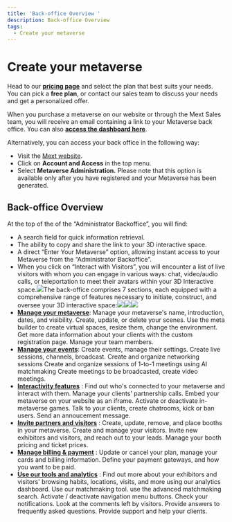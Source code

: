 ```yaml
---
title: 'Back-office Overview '
description: Back-office Overview
tags:
  - Create your metaverse
---
```


# Create your metaverse

Head to our **[pricing page](https://mext.app/pricing)** and select the plan that best suits your needs. You can pick a **free plan**, or contact our sales team to discuss your needs and get a personalized offer.

When you purchase a metaverse on our website or through the Mext Sales team, you will receive an email containing a link to your Metaverse back office. You can also **[access the dashboard here](https://dashboard.mext.app/metaverse)**.

Alternatively, you can access your back office in the following way:

* Visit the [Mext website](https://mext.app).
* Click on **Account and Access** in the top menu.
* Select **Metaverse Administration.** Please note that this option is available only after you have registered and your Metaverse has been generated.

## **Back-office Overview**

At the top of the of the “Administrator Backoffice”, you will find:

* A search field for quick information retrieval.
* The ability to copy and share the link to your 3D interactive space.
* A direct “Enter Your Metaverse” option, allowing instant access to your Metaverse from the “Administrator Backoffice”.
* When you click on “Interact with Visitors”, you will encounter a list of live visitors with whom you can engage in various ways: chat, video/audio calls, or teleportation to meet their avatars within your 3D Interactive space.![](</img/Marva images/Banner website 1.jpg>)The back-office comprises 7 sections, each equipped with a comprehensive range of features necessary to initiate, construct, and oversee your 3D interactive space:![](</img/Marva images/Banner website 2.jpg>)![](</img/Marva images/Banner website 3.jpg>)![](</img/Banner website 4.jpg>)
* **[Manage your metaverse](/docs/category/manage-your-metaverse)**: Manage your metaverse's name, introduction, dates, and visibility. Create, update, or delete your scenes. Use the meta builder to create virtual spaces, resize them, change the environment. Get more data information about your clients with the custom registration page. Manage your team members.
* **[Manage your events](/docs/category/manage-your-events)**: Create events, manage their settings. Create live sessions, channels, broadcast. Create and organize networking sessions Create and organize sessions of 1-to-1 meetings using AI matchmaking Create meetings to be broadcasted, create video meetings.
* **[Interactivity features](/docs/category/interactivity-features)** : Find out who's connected to your metaverse and interact with them. Manage your clients' partnership calls. Embed your metaverse on your website as an iframe. Activate or deactivate in-metaverse games. Talk to your clients, create chatrooms, kick or ban users. Send an annoucement message.
* **[Invite partners and visitors](/docs/category/invite-partners-and-visitors)** : Create, update, remove, and place booths in your metaverse. Create and manage your visitors. Invite new exhibitors and visitors, and reach out to your leads. Manage your booth pricing and ticket prices.
* **[Manage billing & payment](/docs/category/billing-and-payment)** : Update or cancel your plan, manage your cards and billing information. Define your payment gateways, and how you want to be paid.
* **[Use our tools and analytics](/docs/category/our-tools-and-analytics)** : Find out more about your exhibitors and visitors' browsing habits, locations, visits, and more using our analytics dashboard. Use our matchmaking tool. use the advanced matchmaking search. Activate / deactivate navigation menu buttons. Check your notifications. Look at the comments left by visitors. Provide answers to frequently asked questions. Provide support and help your clients.
